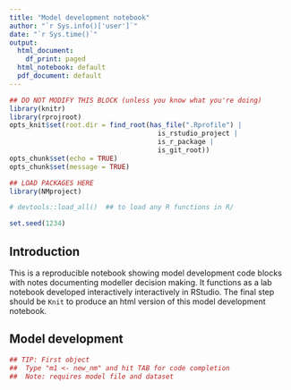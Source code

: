```yaml
---
title: "Model development notebook"
author: "`r Sys.info()['user']`"
date: "`r Sys.time()`"
output:
  html_document:
    df_print: paged
  html_notebook: default
  pdf_document: default
---
```


<!-- Instructions: -->
<!--  1. Run this as a notebook -->
<!--  2. make sure you already have data in DerivedData directory -->
<!--  3. Use the code_library() to import code -->
<!--  4. Adapt code below to create a control file suitable for your problem -->
<!--  5. Use the RStudio 'Addins' to help you -->
<!--  6. There are R markdown templates to help you get started with diagnostics -->
<!--  7. Write your thoughts and decision making in the document as you go -->
<!--  8. Keep the script self contained - any R objects your need in other scripts, save them with saveRDS() and use readRDS() to load them in other scripts -->
<!--  9. Rerun chunks whenever you need to restart R and periodically to ensure the reproducibility chain is unbroken -->
<!--  10. after running everything check everything is update with "run all" and then knit the document to have a record of your model development log -->


```r
## DO NOT MODIFY THIS BLOCK (unless you know what you're doing)
library(knitr)
library(rprojroot)
opts_knit$set(root.dir = find_root(has_file(".Rprofile") | 
                                     is_rstudio_project | 
                                     is_r_package | 
                                     is_git_root))
opts_chunk$set(echo = TRUE)
opts_chunk$set(message = TRUE)
```

```r
## LOAD PACKAGES HERE
library(NMproject)

# devtools::load_all()  ## to load any R functions in R/

set.seed(1234)

```

## Introduction

This is a reproducible notebook showing model development code blocks with notes documenting modeller decision making.  It functions as a lab notebook developed interactively interactively in RStudio.  The final step should be `Knit` to produce an html version of this model development notebook.

## Model development

```r

## TIP: First object
##  Type "m1 <- new_nm" and hit TAB for code completion
##  Note: requires model file and dataset



```


